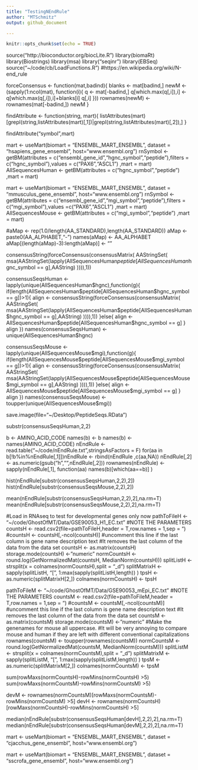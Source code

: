 ```yaml
---
title: "TestingNEndRule"
author: "MTSchmitz"
output: github_document 

---
```


```r
knitr::opts_chunk$set(echo = TRUE)
```


source("http://bioconductor.org/biocLite.R")
library(biomaRt)
library(Biostrings)
library(msa)
library("seqinr")
library(EBSeq)
source("~/code/cb/LoadFunctions.R")
#https://en.wikipedia.org/wiki/N-end_rule

forceConsensus <- function(mat,badind){
  blanks <-  mat[badind,]
  newM <- (sapply(1:ncol(mat), function(i){
    q <- mat[-badind,]
    q[which.max(q[,i]),i] <-  q[which.max(q[,i]),i]+blanks[i]
    q[,i]
  }))
  rownames(newM) <- rownames(mat[-badind,])
  newM
}


findAttribute <- function(string, mart){
  listAttributes(mart)[grepl(string,listAttributes(mart)[,1])|grepl(string,listAttributes(mart)[,2]),]
}

findAttribute("symbol",mart)

mart <- useMart(biomart = "ENSEMBL_MART_ENSEMBL", dataset = "hsapiens_gene_ensembl", host="www.ensembl.org")
rnSymbol <- getBM(attributes = c("ensembl_gene_id","hgnc_symbol","peptide"),filters = c("hgnc_symbol"),values = c("PAX6","ASCL1") ,mart = mart) 
AllSequencesHuman <- getBM(attributes = c("hgnc_symbol","peptide") ,mart = mart) 


mart <- useMart(biomart = "ENSEMBL_MART_ENSEMBL", dataset = "mmusculus_gene_ensembl", host="www.ensembl.org")
rnSymbol <- getBM(attributes = c("ensembl_gene_id","mgi_symbol","peptide"),filters = c("mgi_symbol"),values =c("PAX6","ASCL1") ,mart = mart)
AllSequencesMouse <- getBM(attributes = c("mgi_symbol","peptide") ,mart = mart) 

#aMap <- rep(1.0/length(AA_STANDARD),length(AA_STANDARD))
aMap <- paste0(AA_ALPHABET,"-")
names(aMap) <- AA_ALPHABET
aMap[(length(aMap)-3):length(aMap)] <- ""

consensusString(forceConsensus(consensusMatrix( AAStringSet( msa(AAStringSet(lapply(AllSequencesHuman$peptide[AllSequencesHuman$hgnc_symbol == g],AAString) )))),1))


consensusSeqsHuman <- lapply(unique(AllSequencesHuman$hgnc),function(g){
  if(length(AllSequencesHuman$peptide[AllSequencesHuman$hgnc_symbol == g])>1){
  align <- consensusString(forceConsensus(consensusMatrix( AAStringSet( msa(AAStringSet(lapply(AllSequencesHuman$peptide[AllSequencesHuman$hgnc_symbol == g],AAString) )))),1))
  }else{
    align <- AllSequencesHuman$peptide[AllSequencesHuman$hgnc_symbol == g]
  }
  align
})
names(consensusSeqsHuman) <- unique(AllSequencesHuman$hgnc)

consensusSeqsMouse <- lapply(unique(AllSequencesMouse$mgi),function(g){
  if(length(AllSequencesMouse$peptide[AllSequencesMouse$mgi_symbol == g])>1){
    align <- consensusString(forceConsensus(consensusMatrix( AAStringSet( msa(AAStringSet(lapply(AllSequencesMouse$peptide[AllSequencesMouse$mgi_symbol == g],AAString) )))),1))
  }else{
    align <- AllSequencesMouse$peptide[AllSequencesMouse$mgi_symbol == g]
  }
  align
})
names(consensusSeqsMouse) <- toupper(unique(AllSequencesMouse$mgi))

save.image(file="~/Desktop/PeptideSeqs.RData")

substr(consensusSeqsHuman,2,2)

b <-  AMINO_ACID_CODE
names(b) <- b
names(b) <- names(AMINO_ACID_CODE)
nEndRule <-  read.table("~/code/nEndRule.txt",stringsAsFactors = F)
for(aa in b[!b%in%nEndRule[,1]])nEndRule <-  rbind(nEndRule ,c(aa,NA))
nEndRule[,2] <- as.numeric(gsub("h","",nEndRule[,2]))
rownames(nEndRule) <- sapply(nEndRule[,1], function(aa) names(b)[which(aa==b)] )

hist(nEndRule[substr(consensusSeqsHuman,2,2),2])
hist(nEndRule[substr(consensusSeqsMouse,2,2),2])

mean(nEndRule[substr(consensusSeqsHuman,2,2),2],na.rm=T)
mean(nEndRule[substr(consensusSeqsMouse,2,2),2],na.rm=T)

#Load in RNAseq to test for developmental genes only now
pathToFileH <- "~/code/GhostOfMT/Data/GSE90053_H1_EC.txt"
#NOTE THE PARAMETERS
countsH <- read.csv2(file=pathToFileH,header = T,row.names = 1,sep = "\t")
#countsH <- countsH[,-ncol(countsH)] #uncomment this line if the last column is gene name description text
#It removes the last column of the data from the data set
countsH <- as.matrix(countsH)
storage.mode(countsH) <- "numeric"
normCountsH <- round.log(GetNormalizedMat(countsH, MedianNorm(countsH)))
splitListH <- strsplit(x = colnames(normCountsH),split = "_d")
splitMatrixH <- sapply(splitListH, "[", 1:max(sapply(splitListH,length)) )
tpsH <- as.numeric(splitMatrixH[2,])
colnames(normCountsH) <- tpsH

pathToFileM <- "~/code/GhostOfMT/Data/GSE90053_mEpi_EC.txt"
#NOTE THE PARAMETERS
countsM <- read.csv2(file=pathToFileM,header = T,row.names = 1,sep = "\t")
#countsM <- countsM[,-ncol(countsM)] #uncomment this line if the last column is gene name description text
#It removes the last column of the data from the data set
countsM <- as.matrix(countsM)
storage.mode(countsM) <- "numeric"
#Make the genenames for mouse all uppercase.
#It will be very annoying to compare mouse and human if they are left with different conventional capitalizations
rownames(countsM) <- toupper(rownames(countsM))
normCountsM <- round.log(GetNormalizedMat(countsM, MedianNorm(countsM)))
splitListM <- strsplit(x = colnames(normCountsM),split = "_d")
splitMatrixM <- sapply(splitListM, "[", 1:max(sapply(splitListM,length)) )
tpsM <- as.numeric(splitMatrixM[2,])
colnames(normCountsM) <- tpsM

sum(rowMaxs(normCountsH)-rowMins(normCountsH) >5)
sum(rowMaxs(normCountsM)-rowMins(normCountsM) >5)

devM <-  rownames(normCountsM)[rowMaxs(normCountsM)-rowMins(normCountsM) >5]
devH <- rownames(normCountsH)[rowMaxs(normCountsH)-rowMins(normCountsH) >5]

median(nEndRule[substr(consensusSeqsHuman[devH],2,2),2],na.rm=T)
median(nEndRule[substr(consensusSeqsHuman[devM],2,2),2],na.rm=T)

mart <- useMart(biomart = "ENSEMBL_MART_ENSEMBL", dataset = "cjacchus_gene_ensembl", host="www.ensembl.org")

mart <- useMart(biomart = "ENSEMBL_MART_ENSEMBL", dataset = "sscrofa_gene_ensembl", host="www.ensembl.org")
